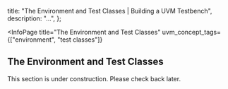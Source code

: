 
  title: "The Environment and Test Classes | Building a UVM Testbench",
  description: "...",
};

<InfoPage
  title="The Environment and Test Classes"
  uvm_concept_tags={["environment", "test classes"]}
>

  ## The Environment and Test Classes

  This section is under construction. Please check back later.

</InfoPage>